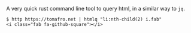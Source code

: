 
A very quick rust command line tool to query html, in a similar way to <code>jq</code>.

```
$ http https://tomafro.net | htmlq "li:nth-child(2) i.fab"
<i class="fab fa-github-square"></i>
```
